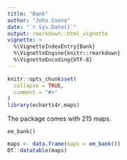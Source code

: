 ```yaml
---
title: "Bank"
author: "John Coene"
date: "`r Sys.Date()`"
output: rmarkdown::html_vignette
vignette: >
  %\VignetteIndexEntry{Bank}
  %\VignetteEngine{knitr::rmarkdown}
  %\VignetteEncoding{UTF-8}
---
```


```r
knitr::opts_chunk$set(
  collapse = TRUE,
  comment = "#>"
)
library(echarts4r.maps)
```

The package comes with 215 maps.

```
em_bank()
```

```r
maps <- data.frame(maps = em_bank())
DT::datatable(maps)
```